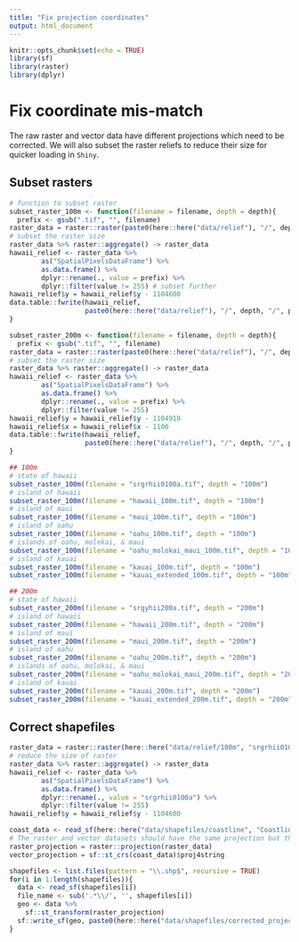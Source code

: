 ```yaml
---
title: "Fix projection coordinates"
output: html_document
---
```


```r
knitr::opts_chunk$set(echo = TRUE)
library(sf)
library(raster)
library(dplyr)
```

# Fix coordinate mis-match

The raw raster and vector data have different projections which need to be corrected.
We will also subset the raster reliefs to reduce their size for quicker loading in `Shiny`.

## Subset rasters

```r
# function to subset raster
subset_raster_100m <- function(filename = filename, depth = depth){
  prefix <- gsub(".tif", "", filename)
raster_data = raster::raster(paste0(here::here("data/relief"), "/", depth, "/", filename))
# subset the raster size
raster_data %>% raster::aggregate() -> raster_data
hawaii_relief <- raster_data %>%
        as("SpatialPixelsDataFrame") %>%
        as.data.frame() %>%
        dplyr::rename(., value = prefix) %>%
        dplyr::filter(value != 255) # subset further
hawaii_relief$y = hawaii_relief$y - 1104600
data.table::fwrite(hawaii_relief,
                   paste0(here::here("data/relief"), "/", depth, "/", prefix, ".csv"))
}

subset_raster_200m <- function(filename = filename, depth = depth){
  prefix <- gsub(".tif", "", filename)
raster_data = raster::raster(paste0(here::here("data/relief"), "/", depth, "/", filename))
# subset the raster size
raster_data %>% raster::aggregate() -> raster_data
hawaii_relief <- raster_data %>%
        as("SpatialPixelsDataFrame") %>%
        as.data.frame() %>%
        dplyr::rename(., value = prefix) %>%
        dplyr::filter(value != 255)
hawaii_relief$y = hawaii_relief$y - 1104910
hawaii_relief$x = hawaii_relief$x - 1100
data.table::fwrite(hawaii_relief,
                   paste0(here::here("data/relief"), "/", depth, "/", prefix, ".csv"))
}

## 100m
# state of hawaii
subset_raster_100m(filename = "srgrhii0100a.tif", depth = "100m")
# island of hawaii
subset_raster_100m(filename = "hawaii_100m.tif", depth = "100m")
# island of maui
subset_raster_100m(filename = "maui_100m.tif", depth = "100m")
# island of oahu
subset_raster_100m(filename = "oahu_100m.tif", depth = "100m")
# islands of oahu, molokai, & maui
subset_raster_100m(filename = "oahu_molokai_maui_100m.tif", depth = "100m")
# island of kauai
subset_raster_100m(filename = "kauai_100m.tif", depth = "100m")
subset_raster_100m(filename = "kauai_extended_100m.tif", depth = "100m")

## 200m
# state of hawaii
subset_raster_200m(filename = "srgyhii200a.tif", depth = "200m")
# island of hawaii
subset_raster_200m(filename = "hawaii_200m.tif", depth = "200m")
# island of maui
subset_raster_200m(filename = "maui_200m.tif", depth = "200m")
# island of oahu
subset_raster_200m(filename = "oahu_200m.tif", depth = "200m")
# islands of oahu, molokai, & maui
subset_raster_200m(filename = "oahu_molokai_maui_200m.tif", depth = "200m")
# island of kauai
subset_raster_200m(filename = "kauai_200m.tif", depth = "200m")
subset_raster_200m(filename = "kauai_extended_200m.tif", depth = "200m")
```

## Correct shapefiles 

```r
raster_data = raster::raster(here::here("data/relief/100m", "srgrhii0100a.tif"))
# reduce the size of raster
raster_data %>% raster::aggregate() -> raster_data
hawaii_relief <- raster_data %>%
        as("SpatialPixelsDataFrame") %>%
        as.data.frame() %>%
        dplyr::rename(., value = "srgrhii0100a") %>%
        dplyr::filter(value != 255)
hawaii_relief$y = hawaii_relief$y - 1104600

coast_data <- read_sf(here::here("data/shapefiles/coastline", "Coastline.shp"))
# The raster and vector datasets should have the same projection but they do not:
raster_projection = raster::projection(raster_data)
vector_projection = sf::st_crs(coast_data)$proj4string

shapefiles <- list.files(pattern = "\\.shp$", recursive = TRUE)
for(i in 1:length(shapefiles)){
  data <- read_sf(shapefiles[i])
  file_name <- sub('.*\\/', '', shapefiles[i])
  geo <- data %>%
    sf::st_transform(raster_projection)
  sf::write_sf(geo, paste0(here::here("data/shapefiles/corrected_projections"), "/", file_name))
}
```
